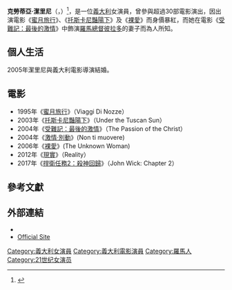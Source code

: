 {{multiple issues|{{Expand|time=2018-02-26T02:53:46+00:00}} {{Refimprove|time=2018-02-26T02:53:46+00:00}} }}
{{藝人
|type=女演員
|name=克勞蒂亞·潔里尼
|foreignname= Claudia Gerini
|image=Claudia Gerini 2012.jpg
|caption=
|birth_name=
|birth_date={{Birth_date_and_age|1971|12|18}}
|birth_place={{義大利}}[[羅馬|羅馬]]
|國籍={{義大利}}
|民族=義大利白人
|職業=演員
|語言=[[義大利語|義大利語]]
|代表作=《[[未來人生|未來人生]]》、《[[絕美之城|絕美之城]]》
|配偶=費德瑞克·贊帕李昂尼(Federico Zampaglione)(2005-)
|網站=[http://www.claudiagerini.it/ Official Site]
|imdb=0314358
}}

'''克勞蒂亞·潔里尼'''（{{lang-it|'''Claudia Gerini'''}}，{{bd|1971年|12月18日|||Gerini}}）<ref>{{Cite web |url=http://www.filmreference.com/film/9/Claudia-Gerini.html |title=Claudia Gerini Biography (1971-) |accessdate=2016-07-28 |archive-date=2016-08-17 |archive-url=https://web.archive.org/web/20160817231154/http://www.filmreference.com/film/9/Claudia-Gerini.html |dead-url=no }}</ref>，是一位[[義大利|義大利]]女演員，曾參與超過30部電影演出，因出演電影《[[蜜月旅行|蜜月旅行]]》、《[[托斯卡尼豔陽下|托斯卡尼豔陽下]]》及《[[裸愛|裸愛]]》而身價暴紅，而她在電影《[[受難記：最後的激情|受難記：最後的激情]]》中飾演[[羅馬總督|羅馬總督]][[彼拉多|彼拉多]]的妻子而為人所知。

==個人生活==
2005年潔里尼與義大利電影導演{{le|費德瑞克·贊帕李昂尼|Federico Zampaglione}}結婚。

==電影==
*1995年《[[蜜月旅行|蜜月旅行]]》（Viaggi Di Nozze）
*2003年《[[托斯卡尼豔陽下|托斯卡尼豔陽下]]》（Under the Tuscan Sun）
*2004年《[[受難記：最後的激情|受難記：最後的激情]]》（The Passion of the Christ）
*2004年《[[激情‧別動|激情‧別動]]》(Non ti muovere)
*2006年《[[裸愛|裸愛]]》(The Unknown Woman)
*2012年《[[盧哥來唬秀|現實]]》（Reality）
*2017年《[[捍衛任務2：殺神回歸|捍衛任務2：殺神回歸]]》（John Wick: Chapter 2）

==參考文獻==
{{Reflist}}

== 外部連結 ==
{{Commons category|Claudia Gerini}}
* {{IMDb name|0314358}}
* [http://www.claudiagerini.it/ Official Site]{{Wayback|url=http://www.claudiagerini.it/ |date=20070330213604 }}

{{Authority control}}
{{DEFAULTSORT:Gerini, Claudia}}
[[Category:義大利女演員|Category:義大利女演員]]
[[Category:義大利電影演員|Category:義大利電影演員]]
[[Category:羅馬人|Category:羅馬人]]
[[Category:21世纪女演员|Category:21世纪女演员]]